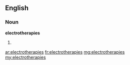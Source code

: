 ==English==

===Noun===
'''electrotherapies'''

# {{plural of|electrotherapy}}

[[ar:electrotherapies]]
[[fr:electrotherapies]]
[[mg:electrotherapies]]
[[my:electrotherapies]]
